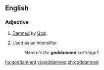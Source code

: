 ==English==

===Adjective===
{{en-adj|-}}

# {{pejorative}} [[damned|Damned]] by [[God]].
# {{context|often|_|offensive}} Used as an intensifier.
#: ''Where's the '''goddamned''' cartridge?''

[[hu:goddamned]]
[[vi:goddamned]]
[[zh:goddamned]]